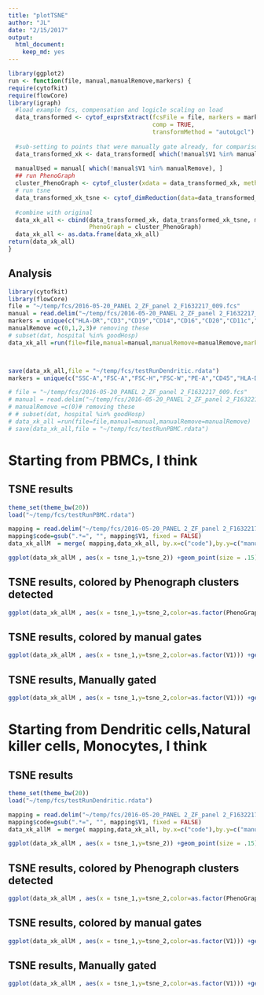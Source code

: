 ```yaml
---
title: "plotTSNE"
author: "JL"
date: "2/15/2017"
output: 
  html_document: 
    keep_md: yes
---
```

```r
library(ggplot2)
run <- function(file, manual,manualRemove,markers) {
require(cytofkit)
require(flowCore)
library(igraph)
  #load example fcs, compensation and logicle scaling on load
  data_transformed <- cytof_exprsExtract(fcsFile = file, markers = markers, 
                                         comp = TRUE,
                                         transformMethod = "autoLgcl")
  
  #sub-setting to points that were manually gate already, for comparison
  data_transformed_xk <- data_transformed[ which(!manual$V1 %in% manualRemove), ]
  
  manualUsed = manual[ which(!manual$V1 %in% manualRemove), ]
  ## run PhenoGraph
  cluster_PhenoGraph <- cytof_cluster(xdata = data_transformed_xk, method = "Rphenograph")
  # run tsne
  data_transformed_xk_tsne <- cytof_dimReduction(data=data_transformed_xk, method = "tsne",out_dim = 4)
  
  #combine with original
  data_xk_all <- cbind(data_transformed_xk, data_transformed_xk_tsne, manualUsed,
                       PhenoGraph = cluster_PhenoGraph)
  data_xk_all <- as.data.frame(data_xk_all)
return(data_xk_all)
}

```


## Analysis
```r
library(cytofkit)
library(flowCore)
file = "~/temp/fcs/2016-05-20_PANEL 2_ZF_panel 2_F1632217_009.fcs"
manual = read.delim("~/temp/fcs/2016-05-20_PANEL 2_ZF_panel 2_F1632217_009_coding.xln",header = FALSE)
markers = unique(c("HLA-DR","CD3","CD19","CD14","CD16","CD20","CD11c","CD123","CD56"))
manualRemove =c(0,1,2,3)# removing these
# subset(dat, hospital %in% goodHosp)
data_xk_all =run(file=file,manual=manual,manualRemove=manualRemove,markers=markers)



save(data_xk_all,file = "~/temp/fcs/testRunDendritic.rdata")
markers = unique(c("SSC-A","FSC-A","FSC-H","FSC-W","PE-A","CD45","HLA-DR","CD3","CD19","CD14","CD16","CD20","CD11c","CD123","CD56"))

# file = "~/temp/fcs/2016-05-20_PANEL 2_ZF_panel 2_F1632217_009.fcs"
# manual = read.delim("~/temp/fcs/2016-05-20_PANEL 2_ZF_panel 2_F1632217_009_coding.xln",header = FALSE)
# manualRemove =c(0)# removing these
# # subset(dat, hospital %in% goodHosp)
# data_xk_all =run(file=file,manual=manual,manualRemove=manualRemove)
# save(data_xk_all,file = "~/temp/fcs/testRunPBMC.rdata")

```

# Starting from PBMCs, I think

## TSNE results
```r
theme_set(theme_bw(20))
load("~/temp/fcs/testRunPBMC.rdata")

mapping = read.delim("~/temp/fcs/2016-05-20_PANEL 2_ZF_panel 2_F1632217_009_coding_map.txt",header = FALSE)
mapping$code=gsub(".*=", "", mapping$V1, fixed = FALSE)
data_xk_allM  = merge( mapping,data_xk_all, by.x=c("code"),by.y=c("manualUsed"))

ggplot(data_xk_allM , aes(x = tsne_1,y=tsne_2)) +geom_point(size = .15)+ guides(colour = guide_legend(override.aes = list(size=4)))

```

## TSNE results, colored by Phenograph clusters detected
```r
ggplot(data_xk_allM , aes(x = tsne_1,y=tsne_2,color=as.factor(PhenoGraph))) +geom_point(size = .15)+ guides(colour = guide_legend(override.aes = list(size=4)))

```

## TSNE results, colored by manual gates 
```r
ggplot(data_xk_allM , aes(x = tsne_1,y=tsne_2,color=as.factor(V1))) +geom_point(size = .15)+ guides(colour = guide_legend(override.aes = list(size=4)))

```

## TSNE results, Manually gated 
```r
ggplot(data_xk_allM , aes(x = tsne_1,y=tsne_2,color=as.factor(V1))) +geom_point(size = .15)+ guides(colour = guide_legend(override.aes = list(size=4))) +facet_wrap(~V1)

```


# Starting from Dendritic cells,Natural killer cells, Monocytes, I think

## TSNE results
```r
theme_set(theme_bw(20))
load("~/temp/fcs/testRunDendritic.rdata")

mapping = read.delim("~/temp/fcs/2016-05-20_PANEL 2_ZF_panel 2_F1632217_009_coding_map.txt",header = FALSE)
mapping$code=gsub(".*=", "", mapping$V1, fixed = FALSE)
data_xk_allM  = merge( mapping,data_xk_all, by.x=c("code"),by.y=c("manualUsed"))

ggplot(data_xk_allM , aes(x = tsne_1,y=tsne_2)) +geom_point(size = .15)+ guides(colour = guide_legend(override.aes = list(size=4)))

```

## TSNE results, colored by Phenograph clusters detected
```r
ggplot(data_xk_allM , aes(x = tsne_1,y=tsne_2,color=as.factor(PhenoGraph))) +geom_point(size = .15)+ guides(colour = guide_legend(override.aes = list(size=4)))

```

## TSNE results, colored by manual gates 
```r
ggplot(data_xk_allM , aes(x = tsne_1,y=tsne_2,color=as.factor(V1))) +geom_point(size = .15)+ guides(colour = guide_legend(override.aes = list(size=4)))

```

## TSNE results, Manually gated 
```r
ggplot(data_xk_allM , aes(x = tsne_1,y=tsne_2,color=as.factor(V1))) +geom_point(size = .15)+ guides(colour = guide_legend(override.aes = list(size=4))) +facet_wrap(~V1)

```
